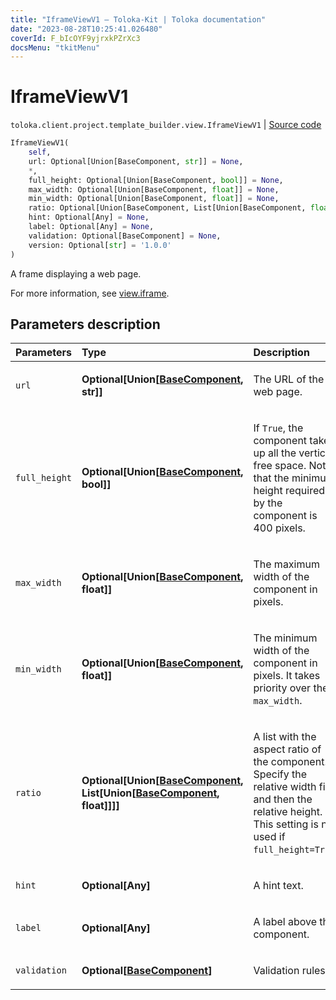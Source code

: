 ```yaml
---
title: "IframeViewV1 — Toloka-Kit | Toloka documentation"
date: "2023-08-28T10:25:41.026480"
coverId: F_bIcOYF9yjrxkPZrXc3
docsMenu: "tkitMenu"
---
```


# IframeViewV1

`toloka.client.project.template_builder.view.IframeViewV1` | [Source code](https://github.com/Toloka/toloka-kit/blob/v1.2.1/src/client/project/template_builder/view.py#L198)

```python
IframeViewV1(
    self,
    url: Optional[Union[BaseComponent, str]] = None,
    *,
    full_height: Optional[Union[BaseComponent, bool]] = None,
    max_width: Optional[Union[BaseComponent, float]] = None,
    min_width: Optional[Union[BaseComponent, float]] = None,
    ratio: Optional[Union[BaseComponent, List[Union[BaseComponent, float]]]] = None,
    hint: Optional[Any] = None,
    label: Optional[Any] = None,
    validation: Optional[BaseComponent] = None,
    version: Optional[str] = '1.0.0'
)
```

A frame displaying a web page.

For more information, see [view.iframe](/docs/template-builder/reference/view.iframe).

## Parameters description

| Parameters | Type | Description |
| :----------| :----| :-----------|
`url`|**Optional\[Union\[[BaseComponent](/docs/toloka-kit/reference/toloka.client.project.template_builder.base.BaseComponent), str\]\]**|<p>The URL of the web page.</p>
`full_height`|**Optional\[Union\[[BaseComponent](/docs/toloka-kit/reference/toloka.client.project.template_builder.base.BaseComponent), bool\]\]**|<p>If `True`, the component takes up all the vertical free space. Note, that the minimum height required by the component is 400 pixels.</p>
`max_width`|**Optional\[Union\[[BaseComponent](/docs/toloka-kit/reference/toloka.client.project.template_builder.base.BaseComponent), float\]\]**|<p>The maximum width of the component in pixels.</p>
`min_width`|**Optional\[Union\[[BaseComponent](/docs/toloka-kit/reference/toloka.client.project.template_builder.base.BaseComponent), float\]\]**|<p>The minimum width of the component in pixels. It takes priority over the `max_width`.</p>
`ratio`|**Optional\[Union\[[BaseComponent](/docs/toloka-kit/reference/toloka.client.project.template_builder.base.BaseComponent), List\[Union\[[BaseComponent](/docs/toloka-kit/reference/toloka.client.project.template_builder.base.BaseComponent), float\]\]\]\]**|<p>A list with the aspect ratio of the component. Specify the relative width first and then the relative height. This setting is not used if `full_height=True`.</p>
`hint`|**Optional\[Any\]**|<p>A hint text.</p>
`label`|**Optional\[Any\]**|<p>A label above the component.</p>
`validation`|**Optional\[[BaseComponent](/docs/toloka-kit/reference/toloka.client.project.template_builder.base.BaseComponent)\]**|<p>Validation rules.</p>